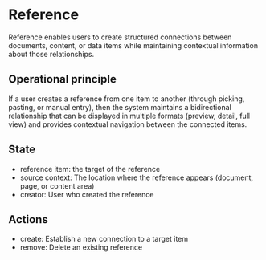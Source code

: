 
<Meta title="Concepts/Reference" />

# Reference

Reference enables users to create structured connections between documents, content,
or data items while maintaining contextual information about those relationships.

## Operational principle

If a user creates a reference from one item to another (through picking, pasting, or manual entry), then the system maintains a bidirectional relationship that can be displayed in multiple formats (preview, detail, full view) and provides contextual navigation between the connected items.

## State

- reference item: the target of the reference
- source context: The location where the reference appears (document, page, or content area)
- creator: User who created the reference

## Actions

- create: Establish a new connection to a target item
- remove: Delete an existing reference

